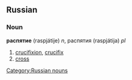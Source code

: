 ==Russian==
===Noun===
'''распятие''' (raspjátije) ''n'', распятия (raspjátija) ''pl''

#[[crucifixion]], [[crucifix]]
#[[cross]]

[[Category:Russian nouns]]